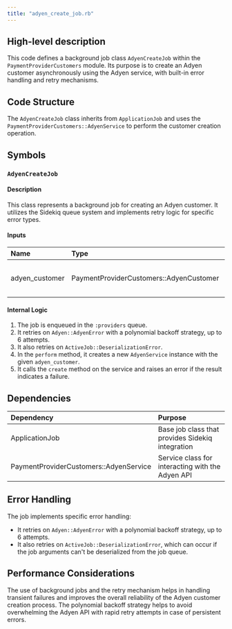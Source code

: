 ```yaml
---
title: "adyen_create_job.rb"
---
```


## High-level description
This code defines a background job class `AdyenCreateJob` within the `PaymentProviderCustomers` module. Its purpose is to create an Adyen customer asynchronously using the Adyen service, with built-in error handling and retry mechanisms.

## Code Structure
The `AdyenCreateJob` class inherits from `ApplicationJob` and uses the `PaymentProviderCustomers::AdyenService` to perform the customer creation operation.

## Symbols

### `AdyenCreateJob`
#### Description
This class represents a background job for creating an Adyen customer. It utilizes the Sidekiq queue system and implements retry logic for specific error types.

#### Inputs
| Name | Type | Description |
|:-----|:-----|:------------|
| adyen_customer | PaymentProviderCustomers::AdyenCustomer | The Adyen customer object to be created |

#### Internal Logic
1. The job is enqueued in the `:providers` queue.
2. It retries on `Adyen::AdyenError` with a polynomial backoff strategy, up to 6 attempts.
3. It also retries on `ActiveJob::DeserializationError`.
4. In the `perform` method, it creates a new `AdyenService` instance with the given `adyen_customer`.
5. It calls the `create` method on the service and raises an error if the result indicates a failure.

## Dependencies
| Dependency | Purpose |
|:-----------|:--------|
| ApplicationJob | Base job class that provides Sidekiq integration |
| PaymentProviderCustomers::AdyenService | Service class for interacting with the Adyen API |

## Error Handling
The job implements specific error handling:
- It retries on `Adyen::AdyenError` with a polynomial backoff strategy, up to 6 attempts.
- It also retries on `ActiveJob::DeserializationError`, which can occur if the job arguments can't be deserialized from the job queue.

## Performance Considerations
The use of background jobs and the retry mechanism helps in handling transient failures and improves the overall reliability of the Adyen customer creation process. The polynomial backoff strategy helps to avoid overwhelming the Adyen API with rapid retry attempts in case of persistent errors.